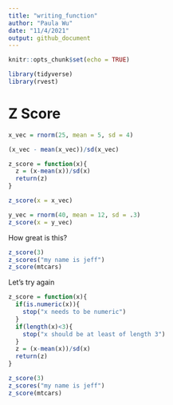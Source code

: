 ```yaml
---
title: "writing_function"
author: "Paula Wu"
date: "11/4/2021"
output: github_document
---
```


```r
knitr::opts_chunk$set(echo = TRUE)
```

```r
library(tidyverse)
library(rvest)
```

# Z Score
```r
x_vec = rnorm(25, mean = 5, sd = 4)

(x_vec - mean(x_vec))/sd(x_vec)

z_score = function(x){
  z = (x-mean(x))/sd(x)
  return(z)
}

z_score(x = x_vec)

y_vec = rnorm(40, mean = 12, sd = .3)
z_score(x = y_vec)
```

How great is this?
```r
z_score(3)
z_scores("my name is jeff")
z_score(mtcars)
```
Let's try again
```r
z_score = function(x){
  if(is.numeric(x)){
    stop("x needs to be numeric")
  }
  if(length(x)<3){
    stop("x should be at least of length 3")
  }
  z = (x-mean(x))/sd(x)
  return(z)
}
```

```r
z_score(3)
z_scores("my name is jeff")
z_score(mtcars)
```

